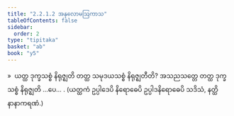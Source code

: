 ```yaml
---
title: "2.2.1.2 အနုလောမဩကာသ"
tableOfContents: false
sidebar:
  order: 2
type: "tipitaka"
basket: "ab"
book: "y5"
---
```



<DynamicBreadcrumb />

<Division number="90" book="y5" e="ch" v="33" p="235">

<Paragraph number="490" book="y5">
»  ယတ္ထ ဒုက္ခသစ္စံ နိရုဇ္ဈတိ တတ္ထ သမုဒယသစ္စံ နိရုဇ္ဈတီတိ?
</Paragraph>

<Paragraph number="491" book="y5">
အသညသတ္တေ တတ္ထ ဒုက္ခသစ္စံ နိရုဇ္ဈတိ …ပေ… .
</Paragraph>

<Paragraph number="492" book="y5">
(ယတ္ထကံ ဥပ္ပါဒေပိ နိရောဓေပိ ဥပ္ပါဒနိရောဓေပိ သဒိသံ, နတ္ထိ နာနာကရဏံ.)
</Paragraph>
</Division>